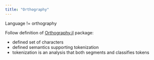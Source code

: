 ```yaml
---
title: "Orthography"
---
```


Language != orthography

Follow definition of [Orthography.jl](https://hcmid.github.io/Orthography.jl/stable/) package:

- defined set of characters
- defined semantics supporting tokenization
- tokenization is an analysis that both segments and classifies tokens
